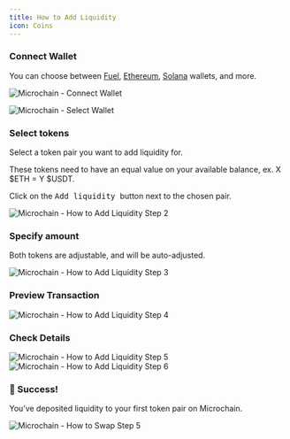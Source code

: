 ```yaml
---
title: How to Add Liquidity
icon: Coins
---
```



<div className='fd-steps [&_h3]:fd-step'>

### Connect Wallet

You can choose between [Fuel](https://fuel.network), [Ethereum](https://ethereum.org/en/), [Solana](https://solana.com) wallets, and more.

![Microchain - Connect Wallet](/connect_wallet.png)

![Microchain - Select Wallet](/select_wallet.png)

### Select tokens

Select a token pair you want to add liquidity for.

These tokens need to have an equal value on your available balance, ex. X $ETH = Y $USDT.

Click on the <kbd> Add liquidity </kbd> button next to the chosen pair.

![Microchain - How to Add Liquidity Step 2](/how_to_add_liquidity_step_2.png)

### Specify amount

Both tokens are adjustable, and will be auto-adjusted.

<Callout
  title="Testnet exchange rate on Microchain may differ from real prices."
  type="warn"
/>

![Microchain - How to Add Liquidity Step 3](/how_to_add_liquidity_step_3.png)

### Preview Transaction

![Microchain - How to Add Liquidity Step 4](/how_to_add_liquidity_step_4.png)

### Check Details

![Microchain - How to Add Liquidity Step 5](/how_to_add_liquidity_step_5.png)
![Microchain - How to Add Liquidity Step 6](/how_to_add_liquidity_step_6.png)

### 🥳 Success!

You’ve deposited liquidity to your first token pair on Microchain.

![Microchain - How to Swap Step 5](/how_to_add_liquidity_step_6.png)

</div>
